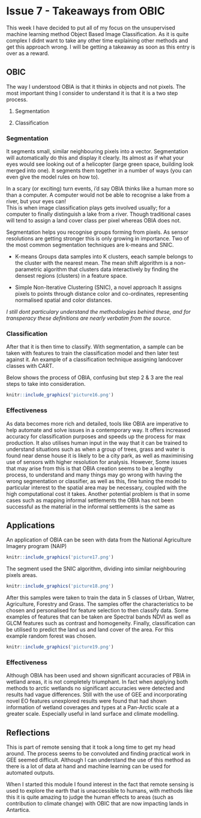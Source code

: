 <div style="text align: justify">
  
# Issue 7 - Takeaways from OBIC

This week I have decided to put all of my focus on the unsupervised machine learning method Object Based Image Classification. As it is quite complex I didnt want to take any other time explaining other methods and get this approach wrong. I will be getting a takeaway as soon as this entry is over as a reward. 

## OBIC

The way I understood OBIA is that it thinks in objects and not pixels. The most important thing I consider to understand it is that it is a two step process. 

1.	Segmentation 

2.	Classification 

### Segmentation 
 It segments small, similar neighbouring pixels into a vector. Segmentation will automatically do this and display it clearly. Its almost as if what your eyes would see looking out of a helicopter (large green space, building look merged into one). It segments them together in a number of ways (you can even give the model rules on how to). 
 
In a scary (or exciting) turn events, i'd say OBIA thinks like a human more so than a computer. A computer would not be able to recognise a lake from a river, but your eyes can!  
This is when image classification plays gets involved usually; for a computer to finally distinguish a lake from a river. Though traditional cases will tend to assign a land cover class per pixel whereas OBIA does not. 

Segmentation helps you recognise groups forming from pixels. As sensor resolutions are getting stronger this is only growing in importance. Two of the most common segmentation techniques are k-means and SNIC.  

*	 K-means 
Groups data samples into K clusters, eeach sample belongs to the cluster with the nearest mean. The mean shift algorithm is a non-parametric algorithm that clusters data interactively by finding the densest regions (clusters) in a feature space. 

*	Simple Non-Iterative Clustering (SNIC), a novel approach
It assigns pixels to points through distance color and co-ordinates, representing normalised spatial and color distances.

*I still dont particulary understand the methodologies behind these, and for transperacy these definitions are nearly verbatim from the source.*

### Classification 

After that it is then time to classify. 
With segmentation, a sample can be taken with features to train the classification model and then later test against it. 
An example of a classification technique assigning landcover classes with CART.

Below shows the process of OBIA, confusing but step 2 &  3 are the real steps to take into consideration. 
```r

knitr::include_graphics('picture16.png')

```

### Effectiveness

As data becomes more rich and detailed, tools like OBIA are imperative to help automate and solve issues in a contemporary way. It offers increased accuracy for classification purposes and speeds up the process for max production. It also utilises human input in the way that it can be trained to understand situations such as when a group of trees, grass and water is found near dense house it is likely to be a city park, as well as maximinising use of sensors with higher resolution for analysis. 
However, Some issues that may arise from this is that OBIA creation seems to be a lengthy process, to understand and many things may go wrong with having the wrong segmentation or classifier, as well as this, fine tuning the model to particular interest to the spatial area may be necessary, coupled with the high computational cost it takes. Another potential problem is that in some cases such as mapping informal settlements the OBIA has not been successful as the material in the informal settlements is the same as 

## Applications

An application of OBIA can be seen with data from the National Agriculture Imagery program (NAIP)


```r

knitr::include_graphics('picture17.png')

```

The segment used the SNIC algorithm, dividing into similar neighbouring pixels areas.


```r

knitr::include_graphics('picture18.png')

```
After this samples were taken to train the data in 5 classes of Urban, Watrer, Agriculture, Forestry and Grass. The samples offer the characteristics to be chosen and personalised for feature selection to then classify data. Some examples of features that can be taken are Spectral bands NDVI as well as GLCM features such as contrast and homogeneity. Finally, classification can be utilised to predict the land us and land cover of the area. For this example random forest was chosen. 


```r

knitr::include_graphics('picture19.png')

```

### Effectiveness

Although OBIA has been used and shown significant accuracies of PBIA in wetland areas, it is not completely triumphant. In fact when applying both methods to arctic wetlands no significant accuracies were detected and results had vague differences. 
Still with the use of GEE and incorporating novel EO features  unexplored results were found that had shown information of wetland coverages and types at a Pan-Arctic scale at a greater scale. Especially useful in land surface and climate modelling. 


## Reflections 

This is part of remote sensing that it took a long time to get my head around. The process seems to be convoluted and finding practical work in GEE seemed difficult. Although I can understand the use of this method as there is a lot of data at hand and machine learning can be used for automated outputs. 

When I started this module I found interest in the fact that remote sensing is used to explore the earth that is unaccessible to humans, with methods like this it is quite amazing to judge the human effects to areas (such as contribution to climate change) with OBIC that are now impacting lands in Antartica. 


